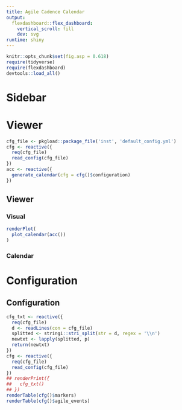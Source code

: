 ```yaml
---
title: Agile Cadence Calendar
output:
  flexdashboard::flex_dashboard:
    vertical_scroll: fill
    dev: svg
runtime: shiny
---
```


```r
knitr::opts_chunk$set(fig.asp = 0.618)
require(tidyverse)
require(flexdashboard)
devtools::load_all()
```

Sidebar {.sidebar data-width=300}
=====================================

Viewer
========

```r
cfg_file <- pkgload::package_file('inst', 'default_config.yml')
cfg <- reactive({
  req(cfg_file)
  read_config(cfg_file)
})
acc <- reactive({
  generate_calendar(cfg = cfg()$configuration)
})
```

Viewer {.tabset}
----------------

### Visual

```r
renderPlot(
  plot_calendar(acc())
)
```

### Calendar

Configuration
=============

Configuration
-----------------

```r
cfg_txt <- reactive({
  req(cfg_file)
  d <- readLines(con = cfg_file)
  splitted <- stringi::stri_split(str = d, regex = '\\n')
  newtxt <- lapply(splitted, p)
  return(newtxt)
})
cfg <- reactive({
  req(cfg_file)
  read_config(cfg_file)
})
## renderPrint({
##   cfg_txt()
## })
renderTable(cfg()$markers)
renderTable(cfg()$agile_events)
```

